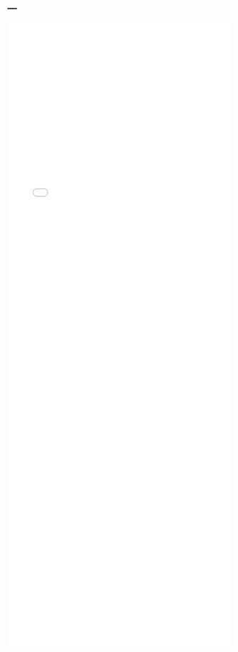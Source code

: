 ---
---

<iframe src="./helpfiles/mrfunnel.html" width="100%" style="height: 100em; border: none">
</iframe>
